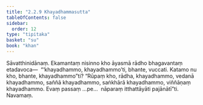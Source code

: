 ```yaml
---
title: "2.2.9 Khayadhammasutta"
tableOfContents: false
sidebar:
  order: 12
type: "tipitaka"
basket: "su"
book: "khan"
---
```



<DynamicBreadcrumb />

<Division number="178" book="khan">

<Paragraph number="864" book="khan">
Sāvatthinidānaṃ. Ekamantaṃ nisinno kho āyasmā rādho bhagavantaṃ etadavoca—  “‘khayadhammo, khayadhammo’ti, bhante, vuccati. Katamo nu kho, bhante, khayadhammo”ti? “Rūpaṃ kho, rādha, khayadhammo, vedanā khayadhammo, saññā khayadhammo, saṅkhārā khayadhammo, viññāṇaṃ khayadhammo. Evaṃ passaṃ …pe…  nāparaṃ itthattāyāti pajānātī”ti.

</Paragraph>
</Division>

<Paragraph number="865" type="center" book="khan">
Navamaṃ.
</Paragraph>